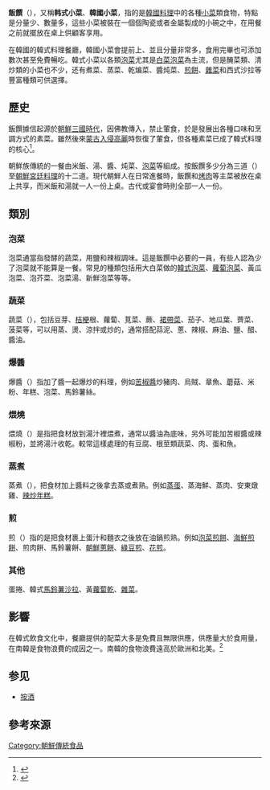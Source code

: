{{Infobox Korean name
|img=Korean cuisine-Banchan-11.jpg
|caption=各種飯饌
|hangul=반찬
|hanja=[[wikt:飯|飯]][[wikt:饌|饌]]
|rr=banchan
|mr=panch'an
|}}
'''飯饌'''（{{Kor|名=南|諺=반찬 |漢=飯饌 |羅=banchan |link=no}}），又稱'''韩式小菜'''、'''韓國小菜'''，指的是[[韓國料理|韓國料理]]中的各種[[小菜|小菜]]類食物，特點是分量少、數量多，這些小菜被裝在一個個陶瓷或者金屬製成的小碗之中，在用餐之前就擺放在桌上供顧客享用。

在韓國的韓式料理餐廳，韓國小菜會提前上、並且分量非常多，食用完畢也可添加數次甚至免費暢吃。韓式小菜以各類[[泡菜|泡菜]]尤其是[[白菜泡菜|白菜泡菜]]為主流，但是醃菜類、清炒類的小菜也不少，还有煮菜、蒸菜、乾煸菜、醬炖菜、[[煎_(朝鮮)|煎餅]]、[[雜菜_(朝鮮)|雜菜]]和西式沙拉等豐富種類可供選擇。

==歷史==
飯饌據信起源於[[朝鮮三國時代|朝鮮三國時代]]，因佛教傳入，禁止葷食，於是發展出各種口味和烹調方式的素菜。雖然後來[[蒙古入侵高麗|蒙古入侵高麗]]時恢復了葷食，但各種素菜已成了韓式料理的核心<ref name="Hannaone">{{cite web|url=http://www.hannaone.com/Recipe/About%20Banchan.html|archive-url=https://web.archive.org/web/20100518095613/http://www.hannaone.com/Recipe/About%20Banchan.html|url-status=dead|archive-date=2010-05-18|title=About Banchan|publisher=Hannaone}}</ref>。

朝鮮族傳統的一餐由米飯、湯、醬、炖菜、[[朝鮮泡菜|泡菜]]等組成。按飯饌多少分為三道（{{lang|ko|첩}}）至[[朝鮮王朝|朝鮮宮廷]][[朝鮮宮廷料理|料理]]的十二道。現代朝鮮人在日常進餐時，飯饌和[[韓國烤肉|烤肉]]等主菜被放在桌上共享，而米飯和湯就一人一份上桌。古代或宴會時則全部一人一份。

==類別==
===泡菜===
泡菜通當指發酵的蔬菜，用鹽和辣椒調味。這是飯饌中必要的一員，有些人認為少了泡菜就不能算是一餐。常見的種類包括用大白菜做的[[韓式泡菜|韓式泡菜]]、[[蘿蔔泡菜|蘿蔔泡菜]]、黃瓜泡菜、泡芥菜、泡菜湯、新鮮泡菜等等。

===蔬菜===
蔬菜（{{lang|ko|나물}}），包括豆芽、[[桔梗|桔梗]]根、蘿蔔、莧菜、蕨、[[裙帶菜|裙帶菜]]、茄子、地瓜葉、薺菜、菠菜等，可以用蒸、燙、涼拌或炒的，通常搭配蒜泥、蔥、辣椒、麻油、鹽、醋、醬油。

===爆醬===
爆醬（{{lang|ko|볶음}}）指加了醬一起爆炒的料理，例如[[苦椒醬|苦椒醬]]炒豬肉、烏賊、章魚、蘑菇、米粉、年糕、泡菜、馬鈴薯絲。

===煨燒===
煨燒（{{lang|ko|조림}}）是指把食材放到湯汁裡煨煮，通常以醬油為底味，另外可能加苦椒醬或辣椒粉，並將湯汁收乾。較常這樣處理的有豆腐、根莖類蔬菜、肉、蛋和魚。

===蒸煮===
蒸煮（{{lang|ko|찜}}），把食材加上醬料之後拿去蒸或煮熟。例如[[蒸蛋|蒸蛋]]、蒸海鮮、蒸肉、安東燉雞、[[辣炒年糕|辣炒年糕]]。

===煎===
煎（{{lang|ko|전}}）指的是把食材裹上蛋汁和麵衣之後放在油鍋煎熟。例如[[泡菜煎餅|泡菜煎餅]]、[[海鮮煎餅|海鮮煎餅]]、煎肉餅、馬鈴薯餅、[[朝鮮蔥餅|朝鮮蔥餅]]、[[綠豆煎|綠豆煎]]、[[花煎|花煎]]。

===其他===
蛋捲、韓式[[馬鈴薯沙拉|馬鈴薯沙拉]]、黃[[蘿蔔乾|蘿蔔乾]]、[[雜菜_(朝鮮)|雜菜]]。

==影響==
在韓式飲食文化中，餐廳提供的配菜大多是免費且無限供應，供應量大於食用量，在南韓是食物浪費的成因之一。南韓的食物浪費遠高於歐洲和北美。<ref>{{cite web|title=Don’t Waste That Banchan: Where South Korea’s Food Waste Goes|author=Ben Jackson|date=2018-05-23|publisher=Korea Exposé|url=https://www.koreaexpose.com/banchan-south-korea-food-waste/|access-date=2020-09-03|archive-date=2021-03-03|archive-url=https://web.archive.org/web/20210303050431/https://www.koreaexpose.com/banchan-south-korea-food-waste/|dead-url=no}}</ref>

== 参见 ==
* [[按酒_(朝鲜)|按酒]]

==參考來源==
{{reflist}}

[[Category:朝鮮傳統食品|Category:朝鮮傳統食品]]